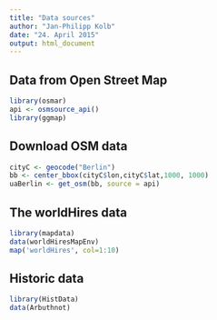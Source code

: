 ```yaml
---
title: "Data sources"
author: "Jan-Philipp Kolb"
date: "24. April 2015"
output: html_document
---
```


## Data from Open Street Map

```r
library(osmar)
api <- osmsource_api()
library(ggmap)
```

## Download OSM data 

```r
cityC <- geocode("Berlin")
bb <- center_bbox(cityC$lon,cityC$lat,1000, 1000)
uaBerlin <- get_osm(bb, source = api)
```


## The worldHires data

```r
library(mapdata)
data(worldHiresMapEnv)
map('worldHires', col=1:10)
```


## Historic data

```r
library(HistData)
data(Arbuthnot)
```

